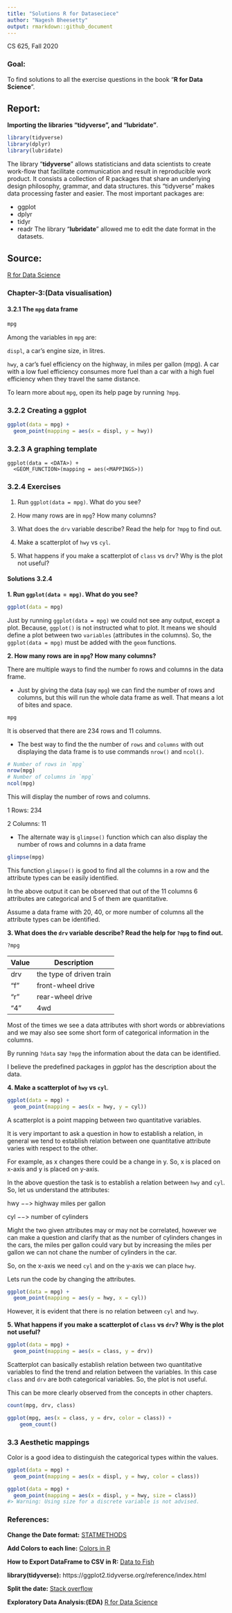 ```yaml
---
title: "Solutions R for Dataseciece"
author: "Nagesh Bheesetty"
output: rmarkdown::github_document
---
```


CS 625, Fall 2020








### Goal:

To find solutions to all the exercise questions in the book "**R for Data Science**".





## Report:


**Importing the libraries "tidyverse", and "lubridate"**.  


```r

library(tidyverse)
library(dplyr)
library(lubridate)


```

The library "**tidyverse**" allows statisticians and data scientists to create work-flow that facilitate communication and result in reproducible work product. It consists a collection of R packages that share an underlying design philosophy, grammar, and data structures. this "tidyverse" makes data processing faster and easier.
The most important packages are:

  * ggplot
  * dplyr
  * tidyr
  * readr
The library "**lubridate**" allowed me to edit the date format in the datasets.  


## Source:

[R for Data Science](https://r4ds.had.co.nz/data-visualisation.html)

### Chapter-3:(Data visualisation)



#### 3.2.1 The `mpg` data frame

```r
mpg

```

Among the variables in `mpg` are:

`displ`, a car’s engine size, in litres.

`hwy`, a car’s fuel efficiency on the highway, in miles per gallon (mpg). A car with a low fuel efficiency consumes more fuel than a car with a high fuel efficiency when they travel the same distance.

To learn more about `mpg`, open its help page by running `?mpg`.


### 3.2.2 Creating a ggplot

```r
ggplot(data = mpg) + 
  geom_point(mapping = aes(x = displ, y = hwy))
```

### 3.2.3 A graphing template

```{}
ggplot(data = <DATA>) + 
  <GEOM_FUNCTION>(mapping = aes(<MAPPINGS>))

```

### 3.2.4 Exercises

1. Run `ggplot(data = mpg)`. What do you see?

2. How many rows are in `mpg`? How many columns?

3. What does the `drv` variable describe? Read the help for `?mpg` to find out.

4. Make a scatterplot of `hwy` vs `cyl`.

5. What happens if you make a scatterplot of `class` vs `drv`? Why is the plot not useful?


#### Solutions 3.2.4

**1. Run `ggplot(data = mpg)`. What do you see?**

```r

ggplot(data = mpg)
```
Just by running `ggplot(data = mpg)` we could not see any output, except a plot.
Because, `ggplot()` is not instructed what to plot. It means we should define a plot between two `variables` (attributes in the columns). So, the `ggplot(data = mpg)` must be added with the `geom` functions.


**2. How many rows are in `mpg`? How many columns?**

There are multiple ways to find the number fo rows and columns in the data frame.

 * Just by giving the data (say `mpg`) we can find the number of rows and columns, but this will run the whole data frame as well. That means a lot of bites and space.

```r
mpg
```

It is observed that there are 234 rows and 11 columns.

 * The best way to find the the number of `rows` and `columns` with out displaying the data frame is to use commands `nrow()` and `ncol()`.


```r
# Number of rows in `mpg`
nrow(mpg)
# Number of columns in `mpg`
ncol(mpg)
```
This will display the number of rows and columns.

1 Rows: 234

2 Columns: 11


* The alternate way is  `glimpse()` function which can also display the number of rows and columns in a data frame

```r
glimpse(mpg)
```
This function `glimpse()` is good to find all the columns in a row and the attribute types can be easily identified.

In the above output it can be observed that out of the 11 columns 6 attributes are categorical and 5 of them are quantitative.

Assume a data frame with 20, 40, or more number of columns all the attribute types can be identified.


**3. What does the `drv` variable describe? Read the help for `?mpg` to find out.**

```r
?mpg
```

|Value|Description|
|---|---|
|drv|the type of driven train|
|"f"|front-wheel drive|
|"r"|rear-wheel drive|
|"4"| 4wd|

Most of the times we see a data attributes with short words or abbreviations and we may also see some short form of categorical information in the columns. 

By running `?data` say `?mpg` the information about the data can be identified.

I believe the predefined packages in _ggplot_ has the description about the data.


**4. Make a scatterplot of `hwy` vs `cyl`**.

```r
ggplot(data = mpg) + 
  geom_point(mapping = aes(x = hwy, y = cyl))
```

A scatterplot is a point mapping between two quantitative variables.

It is very important to ask a question in how to establish a relation, in general we tend to establish relation between one quantitative attribute varies with respect to the other. 

For example, as x changes there could be a change in y. So, x is placed on x-axis and y is placed on y-axis.

In the above question the task is to establish a relation between `hwy` and `cyl`. So, let us understand the attributes:

hwy $-->$ highway miles per gallon

cyl $-->$ number of cylinders

Might the two given attributes may or may not be correlated, however we can make a question and clarify that as the number of cylinders changes in the cars, the miles per gallon could vary but by increasing the miles per gallon we can not chane the number of cylinders in the car.

So, on the x-axis we need `cyl` and on the y-axis we can place `hwy`.

Lets run the code by changing the attributes.

```r
ggplot(data = mpg) + 
  geom_point(mapping = aes(y = hwy, x = cyl))
```

However, it is evident that there is no relation between `cyl` and `hwy`.


**5. What happens if you make a scatterplot of `class` vs `drv`? Why is the plot not useful?**

```r
ggplot(data = mpg) + 
  geom_point(mapping = aes(x = class, y = drv))

```

Scatterplot can basically establish relation between two quantitative variables to find the trend and relation between the variables. In this case `class` and `drv` are both categorical variables. So, the plot is not useful. 

This can be more clearly observed from the concepts in other chapters.


```r
count(mpg, drv, class)
```

```r
ggplot(mpg, aes(x = class, y = drv, color = class)) + 
    geom_count()
```


### 3.3 Aesthetic mappings

Color is a good idea to distinguish the categorical types within the values.

```r
ggplot(data = mpg) + 
  geom_point(mapping = aes(x = displ, y = hwy, color = class))
```


```r
ggplot(data = mpg) + 
  geom_point(mapping = aes(x = displ, y = hwy, size = class))
#> Warning: Using size for a discrete variable is not advised.
```

















### References:


**Change the Date format:** [STATMETHODS](https://www.statmethods.net/input/dates.html)

**Add Colors to each line:** [Colors in R]()

**How to Export DataFrame to CSV in R:** [Data to Fish](https://datatofish.com/export-dataframe-to-csv-in-r/)

**library(tidyverse):** https://ggplot2.tidyverse.org/reference/index.html

**Split the date:** [Stack overflow](https://stackoverflow.com/questions/4310326/convert-character-to-date-in-r)

**Exploratory Data Analysis:(EDA)** [R for Data Science](https://r4ds.had.co.nz/)















